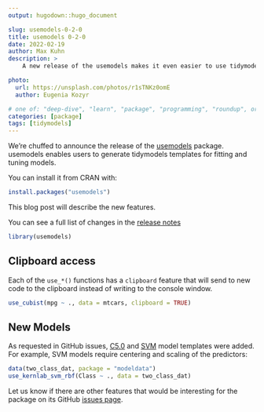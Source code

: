 ```yaml
---
output: hugodown::hugo_document

slug: usemodels-0-2-0
title: usemodels 0-2-0
date: 2022-02-19
author: Max Kuhn
description: >
    A new release of the usemodels makes it even easier to use tidymodels.

photo:
  url: https://unsplash.com/photos/r1sTNKz0omE
  author: Eugenia Kozyr

# one of: "deep-dive", "learn", "package", "programming", "roundup", or "other"
categories: [package] 
tags: [tidymodels]
---
```


<!--
TODO:
* [ ] Look over / edit the post's title in the yaml
* [ ] Edit (or delete) the description; note this appears in the Twitter card
* [ ] Pick category and tags (see existing with `hugodown::tidy_show_meta()`)
* [ ] Find photo & update yaml metadata
* [ ] Create `thumbnail-sq.jpg`; height and width should be equal
* [ ] Create `thumbnail-wd.jpg`; width should be >5x height
* [ ] `hugodown::use_tidy_thumbnails()`
* [ ] Add intro sentence, e.g. the standard tagline for the package
* [ ] `usethis::use_tidy_thanks()`
-->

We're chuffed to announce the release of the  [usemodels](https://usemodels.tidymodels.org/) package. usemodels enables users to generate tidymodels templates for fitting and tuning models. 

You can install it from CRAN with:

```r
install.packages("usemodels")
```

This blog post will describe the new features.

You can see a full list of changes in the [release notes](https://usemodels.tidymodels.org/news/index.html)

```r
library(usemodels)
```

## Clipboard access

Each of the `use_*()` functions has a `clipboard` feature that will send to new code to the clipboard instead of writing to the console window. 

```r
use_cubist(mpg ~ ., data = mtcars, clipboard = TRUE)
```

## New Models

As requested in GitHub issues, [C5.0](https://www.rulequest.com/see5-unix.html) and [SVM](https://en.wikipedia.org/wiki/Support-vector_machine) model templates were added. For example, SVM models require centering and scaling of the predictors: 

```r
data(two_class_dat, package = "modeldata")
use_kernlab_svm_rbf(Class ~ ., data = two_class_dat)
```

Let us know if there are other features that would be interesting for the package on its GitHub [issues page](https://github.com/tidymodels/usemodels/issues).

